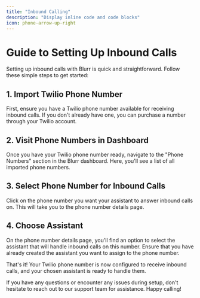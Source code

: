 ```yaml
---
title: "Inbound Calling"
description: "Display inline code and code blocks"
icon: phone-arrow-up-right
---
```


# Guide to Setting Up Inbound Calls

Setting up inbound calls with Blurr is quick and straightforward. Follow these simple steps to get started:

## 1. Import Twilio Phone Number

First, ensure you have a Twilio phone number available for receiving inbound calls. If you don't already have one, you can purchase a number through your Twilio account.

## 2. Visit Phone Numbers in Dashboard

Once you have your Twilio phone number ready, navigate to the "Phone Numbers" section in the Blurr dashboard. Here, you'll see a list of all imported phone numbers.

## 3. Select Phone Number for Inbound Calls

Click on the phone number you want your assistant to answer inbound calls on. This will take you to the phone number details page.

## 4. Choose Assistant

On the phone number details page, you'll find an option to select the assistant that will handle inbound calls on this number. Ensure that you have already created the assistant you want to assign to the phone number.

That's it! Your Twilio phone number is now configured to receive inbound calls, and your chosen assistant is ready to handle them.

If you have any questions or encounter any issues during setup, don't hesitate to reach out to our support team for assistance. Happy calling!

